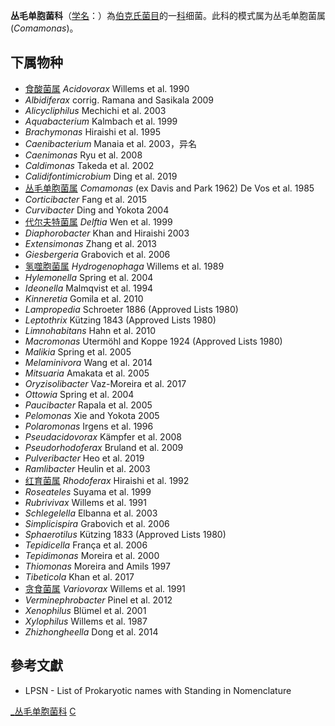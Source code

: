 {{Automatic taxobox
| taxon = Comamonadaceae
| authority = Willems et al. 1991
| type genus = 丛毛单胞菌属<br>''Comamonas''
| type genus authority =  (ex Davis and Park 1962) De Vos et al. 1985
}}
'''丛毛单胞菌科'''（[[学名|学名]]：{{lang|la|''Comamonadaceae''}}）為[[伯克氏菌目|伯克氏菌目]]的一[[科|科]]细菌。此科的模式属为丛毛单胞菌属(''Comamonas'')。

==下属物种==
* [[食酸菌属|食酸菌属]] ''Acidovorax'' Willems et al. 1990
* ''Albidiferax'' corrig. Ramana and Sasikala 2009
* ''Alicycliphilus'' Mechichi et al. 2003
* ''Aquabacterium'' Kalmbach et al. 1999
* ''Brachymonas'' Hiraishi et al. 1995
* ''Caenibacterium'' Manaia et al. 2003，异名
* ''Caenimonas'' Ryu et al. 2008
* ''Caldimonas'' Takeda et al. 2002
* ''Calidifontimicrobium'' Ding et al. 2019
* [[丛毛单胞菌属|丛毛单胞菌属]] ''Comamonas'' (ex Davis and Park 1962) De Vos et al. 1985
* ''Corticibacter'' Fang et al. 2015
* ''Curvibacter'' Ding and Yokota 2004
* [[代尔夫特菌属|代尔夫特菌属]] ''Delftia'' Wen et al. 1999
* ''Diaphorobacter'' Khan and Hiraishi 2003
* ''Extensimonas'' Zhang et al. 2013
* ''Giesbergeria'' Grabovich et al. 2006
* [[氢噬胞菌属|氢噬胞菌属]] ''Hydrogenophaga'' Willems et al. 1989
* ''Hylemonella'' Spring et al. 2004
* ''Ideonella'' Malmqvist et al. 1994
* ''Kinneretia'' Gomila et al. 2010
* ''Lampropedia'' Schroeter 1886 (Approved Lists 1980)
* ''Leptothrix'' Kützing 1843 (Approved Lists 1980)
* ''Limnohabitans'' Hahn et al. 2010
* ''Macromonas'' Utermöhl and Koppe 1924 (Approved Lists 1980)
* ''Malikia'' Spring et al. 2005
* ''Melaminivora'' Wang et al. 2014
* ''Mitsuaria'' Amakata et al. 2005
* ''Oryzisolibacter'' Vaz-Moreira et al. 2017
* ''Ottowia'' Spring et al. 2004
* ''Paucibacter'' Rapala et al. 2005
* ''Pelomonas'' Xie and Yokota 2005
* ''Polaromonas'' Irgens et al. 1996
* ''Pseudacidovorax'' Kämpfer et al. 2008
* ''Pseudorhodoferax'' Bruland et al. 2009
* ''Pulveribacter'' Heo et al. 2019
* ''Ramlibacter'' Heulin et al. 2003
* [[红育菌属|红育菌属]] ''Rhodoferax'' Hiraishi et al. 1992
* ''Roseateles'' Suyama et al. 1999
* ''Rubrivivax'' Willems et al. 1991
* ''Schlegelella'' Elbanna et al. 2003
* ''Simplicispira'' Grabovich et al. 2006
* ''Sphaerotilus'' Kützing 1833 (Approved Lists 1980)
* ''Tepidicella'' França et al. 2006
* ''Tepidimonas'' Moreira et al. 2000
* ''Thiomonas'' Moreira and Amils 1997
* ''Tibeticola'' Khan et al. 2017
* [[贪食菌属|贪食菌属]] ''Variovorax'' Willems et al. 1991
* ''Verminephrobacter'' Pinel et al. 2012
* ''Xenophilus'' Blümel et al. 2001
* ''Xylophilus'' Willems et al. 1987
* ''Zhizhongheella'' Dong et al. 2014

==參考文獻==
{{reflist}}
* LPSN - List of Prokaryotic names with Standing in Nomenclature

{{taxonbar}}

[[Category:_丛毛单胞菌科|]]
[[Category:1991年描述的分类群|C]]